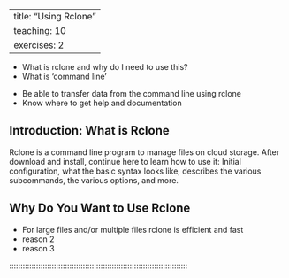  

---
title: "Using Rclone"
teaching: 10
exercises: 2
---

:::::::::::::::::::::::::::::::::::::: questions 

- What is rclone and why do I need to use this?
- What is 'command line'

::::::::::::::::::::::::::::::::::::::::::::::::

::::::::::::::::::::::::::::::::::::: objectives

- Be able to transfer data from the command line using rclone
- Know where to get help and documentation

::::::::::::::::::::::::::::::::::::::::::::::::

## Introduction: What is Rclone

Rclone is a command line program to manage files on cloud storage. After download and install, continue here to learn how to use it: Initial configuration, what the basic syntax looks like, describes the various subcommands, the various options, and more.

## Why Do You Want to Use Rclone

- For large files and/or multiple files rclone is efficient and fast
- reason 2
- reason 3

::::::::::::::::::::::::::::::::::::::::::::::::::::::::::::::::::::::::::::::::



[r-markdown]: https://rmarkdown.rstudio.com/

